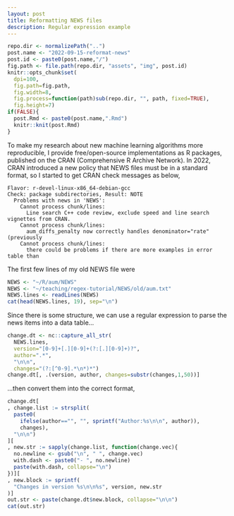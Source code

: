 ```yaml
---
layout: post
title: Reformatting NEWS files
description: Regular expression example
---
```


```r
repo.dir <- normalizePath("..")
post.name <- "2022-09-15-reformat-news"
post.id <- paste0(post.name,"/")
fig.path <- file.path(repo.dir, "assets", "img", post.id)
knitr::opts_chunk$set(
  dpi=100,
  fig.path=fig.path,
  fig.width=8,
  fig.process=function(path)sub(repo.dir, "", path, fixed=TRUE),
  fig.height=7)
if(FALSE){
  post.Rmd <- paste0(post.name,".Rmd")
  knitr::knit(post.Rmd)
}
```

To make my research about new machine learning algorithms more
reproducible, I provide free/open-source implementations as R
packages, published on the CRAN (Comprehensive R Archive Network). In
2022, CRAN introduced a new policy that NEWS files must be in a
standard format, so I started to get CRAN check messages as below,

```
Flavor: r-devel-linux-x86_64-debian-gcc
Check: package subdirectories, Result: NOTE
  Problems with news in 'NEWS':
    Cannot process chunk/lines:
      Line search C++ code review, exclude speed and line search vignettes from CRAN.
    Cannot process chunk/lines:
      aum_diffs_penalty now correctly handles denominator="rate" (previously
    Cannot process chunk/lines:
      there could be problems if there are more examples in error table than
```

The first few lines of my old NEWS file were

```r
NEWS <- "~/R/aum/NEWS"
NEWS <- "~/teaching/regex-tutorial/NEWS/old/aum.txt"
NEWS.lines <- readLines(NEWS)
cat(head(NEWS.lines, 19), sep="\n")
```

Since there is some structure, we can use a regular expression to
parse the news items into a data table...

```r
change.dt <- nc::capture_all_str(
  NEWS.lines,
  version="[0-9]+[.][0-9]+(?:[.][0-9]+)?",
  author=".*",
  "\n\n",
  changes="(?:[^0-9].*\n*)*")
change.dt[, .(version, author, changes=substr(changes,1,50))]
```

...then convert them into the correct format,

```r
change.dt[
, change.list := strsplit(
  paste0(
    ifelse(author=="", "", sprintf("Author:%s\n\n", author)),
    changes),
  "\n\n")
][
, new.str := sapply(change.list, function(change.vec){
  no.newline <- gsub("\n", " ", change.vec)
  with.dash <- paste0("- ", no.newline)
  paste(with.dash, collapse="\n")
})][
, new.block := sprintf(
  "Changes in version %s\n\n%s", version, new.str
)]
out.str <- paste(change.dt$new.block, collapse="\n\n")
cat(out.str)
```
